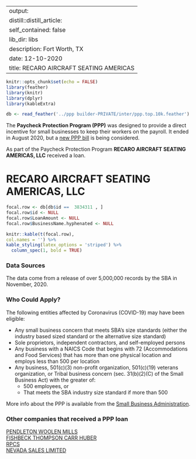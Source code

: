 
---
output:
  distill::distill_article:
    self_contained: false
    lib_dir: libs
description: Fort Worth, TX 
date: 12-10-2020
title: RECARO AIRCRAFT SEATING AMERICAS 
---




```r
knitr::opts_chunk$set(echo = FALSE)
library(feather)
library(knitr)
library(dplyr)
library(kableExtra)

db <- read_feather('../ppp builder-PRIVATE/inter/ppp.top.10k.feather')

```



The **Paycheck Protection Program (PPP)** was designed to provide a direct incentive for small businesses to keep their workers on the payroll. It ended in August 2020, but a [new PPP bill](https://thehill.com/policy/finance/529092-bipartisan-support-for-new-ppp-loans-gains-momentum-in-congress) is being considered.

As part of the Paycheck Protection Program **RECARO AIRCRAFT SEATING AMERICAS, LLC** received a loan.


# RECARO AIRCRAFT SEATING AMERICAS, LLC 

```r
focal.row <- db[db$id ==  3834311 , ]
focal.row$id <- NULL
focal.row$LoanAmount <- NULL
focal.row$BusinessName.hyphenated <- NULL

knitr::kable(t(focal.row), 
col.names = '') %>%
kable_styling(latex_options = 'striped') %>%
  column_spec(1, bold = TRUE)


```

### Data Sources

The data come from a release of over 5,000,000 records by the SBA in November, 2020.


### Who Could Apply?

The following entities affected by Coronavirus (COVID-19) may have been eligible:

+ Any small business concern that meets SBA’s size standards (either the industry based sized standard or the alternative size standard)
+ Sole proprietors, independent contractors, and self-employed persons
+ Any business with a NAICS Code that begins with 72 (Accommodations and Food Services) that has more than one physical location and employs less than 500 per location
+ Any business, 501(c)(3) non-profit organization, 501(c)(19) veterans organization, or Tribal business concern (sec. 31(b)(2)(C) of the Small Business Act) with the greater of:
  + 500 employees, or 
  + That meets the SBA industry size standard if more than 500


More info about the PPP is available from the [Small Business Administration](https://www.sba.gov/funding-programs/loans/coronavirus-relief-options/paycheck-protection-program).

 
### Other companies that received a PPP loan 
   
 [PENDLETON WOOLEN MILLS](/Paycheck-Protection-Program/3576781-PENDLETON-WOOLEN-MILLS) <br> [FISHBECK THOMPSON CARR HUBER](/Paycheck-Protection-Program/1647596-FISHBECK-THOMPSON-CARR-HUBER) <br> [RPCS](/Paycheck-Protection-Program/4006061-RPCS) <br> [NEVADA SALES LIMITED](/Paycheck-Protection-Program/3318118-NEVADA-SALES-LIMITED) <br>